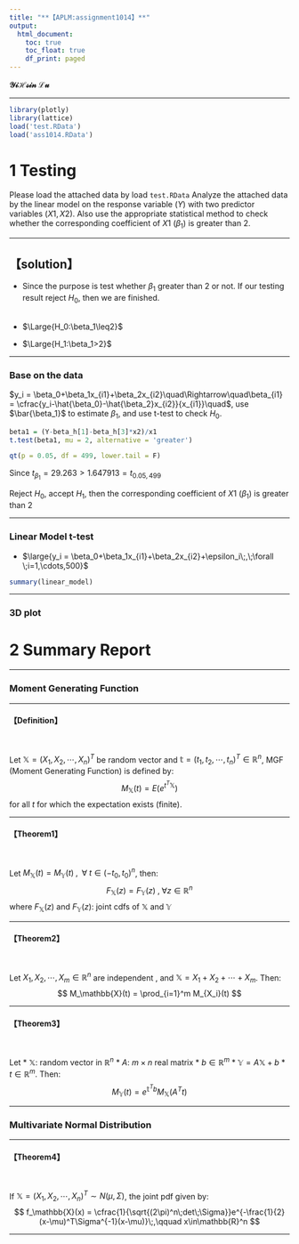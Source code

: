 ```yaml
---
title: "**【APLM:assignment1014】**"
output: 
  html_document:
    toc: true
    toc_float: true
    df_print: paged
---
```


**$\mathcal{YiHsin}\;\mathcal{Lu}$**

****

```r
library(plotly)
library(lattice) 
load('test.RData')
load('ass1014.RData')
```
  
# **1 Testing**
Please load the attached data by load `test.RData` Analyze the attached data by the linear model on the response variable ($Y$) with two predictor variables ($X1, X2$). Also use the appropriate statistical method to check whether the corresponding coefficient of $X1$ ($\beta_1$) is greater than 2.

****
## **【solution】**
* Since the purpose is test whether $\beta_1$ greater than 2 or not. If our testing result reject $H_0$, then we are finished.
\
\

* $\Large{H_0:\beta_1\leq2}$
\

* $\Large{H_1:\beta_1>2}$

****

### **Base on the data**

$y_i = \beta_0+\beta_1x_{i1}+\beta_2x_{i2}\quad\Rightarrow\quad\beta_{i1} = \cfrac{y_i-\hat{\beta_0}-\hat{\beta_2}x_{i2}}{x_{i1}}\quad$,   use $\bar{\beta_1}$ to estimate $\beta_1$, and use t-test to check $H_0$.

```r
beta1 = (Y-beta_h[1]-beta_h[3]*x2)/x1
t.test(beta1, mu = 2, alternative = 'greater')
```

```r
qt(p = 0.05, df = 499, lower.tail = F)
```


Since $t_{\beta_1} = 29.263>1.647913=t_{0.05,499}$
\

Reject $H_0$, accept $H_1$, then the corresponding coefficient of $X1$ ($\beta_1$) is greater than 2

****


### **Linear Model t-test**

* $\large{y_i = \beta_0+\beta_1x_{i1}+\beta_2x_{i2}+\epsilon_i\;,\;\forall \;i=1,\cdots,500}$

```r
summary(linear_model)
```

****

### **3D plot**



# **2 Summary Report**

****

### **Moment Generating Function**

****

#### **【Definition】**
\

Let $\mathbb{X} = (X_1,X_2,\cdots,X_n)^T$ be random vector and $\mathbb{t} = (t_1,t_2,\cdots,t_n)^T\in\mathbb{R}^n$, MGF (Moment Generating Function) is defined by:
$$
M_\mathbb{X}(t) = E(e^{t^T\mathbb{X}})
$$
for all $t$ for which the expectation exists (finite).

****

#### **【Theorem1】**
\

Let $M_\mathbb{X}(t)=M_\mathbb{Y}(t)\;,\;\;\forall\;t\in(-t_0,t_0)^n$, then:
$$
F_\mathbb{X}(z)=F_\mathbb{Y}(z)\;,\;\forall z\in\mathbb{R}^n
$$
where $F_\mathbb{X}(z)$ and $F_\mathbb{Y}(z)$: joint cdfs of $\mathbb{X}$ and $\mathbb{Y}$

****

#### **【Theorem2】**
\

Let $X_1,X_2,\cdots,X_m\in\mathbb{R}^n$ are independent , and $\mathbb{X} = X_1+X_2+\cdots+X_m$. Then:
$$
M_\mathbb{X}(t) = \prod_{i=1}^m M_{X_i}(t)
$$

****

#### **【Theorem3】**
\

Let 
* $\mathbb{X}$: random vector in $\mathbb{R}^n$
* $A$: $m\times n$ real matrix
* $b\in\mathbb{R}^m$
* $\mathbb{Y} = A\mathbb{X}+b$
* $t\in\mathbb{R}^m$.
Then:
$$
M_\mathbb{Y}(t) = e^{\mathbb{t}^Tb}M_\mathbb{X}(A^Tt)
$$

****

### **Multivariate Normal Distribution**

****

#### **【Theorem4】**
\

If $\mathbb{X}=(X_1,X_2,\cdots,X_n)^T \sim N(\mu,\Sigma)$, the joint pdf given by:
$$
f_\mathbb{X}(x) = \cfrac{1}{\sqrt{(2\pi)^n\;det\;\Sigma}}e^{-\frac{1}{2}(x-\mu)^T\Sigma^{-1}(x-\mu)}\;,\qquad x\in\mathbb{R}^n
$$

****
